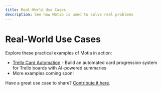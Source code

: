 ```yaml
---
title: Real-World Use Cases
description: See how Motia is used to solve real problems
---
```


# Real-World Use Cases

Explore these practical examples of Motia in action:

- [Trello Card Automation](./real-world-use-cases/trello-automation) - Build an automated card progression system for Trello boards with AI-powered summaries
- More examples coming soon!

Have a great use case to share? [Contribute it here](https://github.com/MotiaDev/motia-examples/tree/main/examples). 